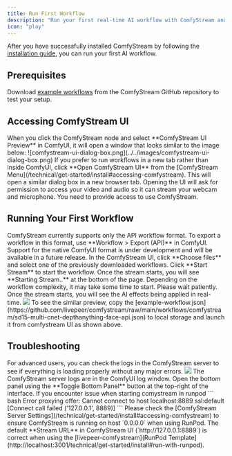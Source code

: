 ```yaml
---
title: Run First Workflow
description: "Run your first real-time AI workflow with ComfyStream and see it live in Comfystream UI."
icon: "play"
---
```


After you have successfully installed ComfyStream by following the [installation guide](/technical/get-started/install), you can run your first AI workflow.

## Prerequisites

Download [example workflows](https://github.com/livepeer/comfystream/tree/main/workflows/comfystream) from the ComfyStream GitHub repository to test your setup.

## Accessing ComfyStream UI

<AccordionGroup>
  <Accordion title="ComfyStream UI Preview Window">
    When you click the ComfyStream node and select **ComfyStream UI Preview** in ComfyUI, it will open a window that looks similar to the image below:
    <Frame>
      ![comfystream-ui-dialog-box.png](../../images/comfystream-ui-dialog-box.png)
    </Frame>
  </Accordion>

  <Accordion title="Standalone Browser Tab">
    If you prefer to run workflows in a new tab rather than inside ComfyUI, click **Open ComfyStream UI** from the [ComfyStream Menu](/technical/get-started/install#accessing-comfystream).
    This will open a similar dialog box in a new browser tab.
  </Accordion>
</AccordionGroup>

<Note>
  Opening the UI will ask for permission to access your video and audio so it
  can stream your webcam and microphone. You need to provide access to use
  ComfyStream.
</Note>

## Running Your First Workflow

<Info>
  ComfyStream currently supports only the API workflow format. To export a
  workflow in this format, use **Workflow > Export (API)** in ComfyUI. Support
  for the native ComfyUI format is under development and will be available in a
  future release.
</Info>

<Steps>
  <Step title="Select your workflow">
    In the ComfyStream UI, click **Choose files** and select one of the
    previously downloaded workflows.
  </Step>
  <Step title="Start ComfyStream">
    Click **Start Stream** to start the workflow. Once the stream starts, you
    will see **Starting Stream..** at the bottom of the page. Depending on the
    workflow complexity, it may take some time to start. Please wait patiently.
  </Step>
  <Step title="Enjoy your stream">
    Once the stream starts, you will see the AI effects being applied in
    real-time.
  </Step>
</Steps>

<Accordion title="Example Workflow Preview">
  <Frame caption="In this example preview, comfystream UI is accessed from inside comfyUI and the workflow is selected from local storage.">
    <img src="../../images/output.gif" />
  </Frame>
  <Tip>
    To see the similar preview, copy the
    [example-workflow.json](https://github.com/livepeer/comfystream/raw/main/workflows/comfystream/sd15-multi-cnet-depthanything-face-api.json)
    to local storage and launch it from comfystream UI as shown above.
  </Tip>
</Accordion>

## Troubleshooting

<Note>
  For advanced users, you can check the logs in the ComfyStream server to see if
  everything is loading properly without any major errors.
</Note>

<Accordion title="Reference Image - Server Logs">
  <Frame caption="ComfyStream Server Logs.">
    <img src="../../images/comfystream-logs-image.png" />
  </Frame>
  <Info>
    The ComfyStream server logs are in the ComfyUI log window. Open the bottom panel using the **Toggle Bottom Panel** button at the top-right of the interface.
  </Info>
</Accordion>

<Accordion title="Issue connecting to comfystream when using runpod">
   If you encounter issue when starting comystream in runpod 
   ``` bash
   Error proxying offer: Cannot connect to host localhost:8889 ssl:default [Connect call failed ('127.0.0.1', 8889)]
   ```
   Please check the [ComfyStream Server Settings](/technical/get-started/install#accessing-comfystream) to ensure ComfyStream is running on host `0.0.0.0` when using RunPod. The default **Stream URL** in ComfyStream UI (`http://127.0.0.1:8889`) is correct when using the [livepeer-comfystream](RunPod Template](http://localhost:3001/technical/get-started/install#run-with-runpod).
</Accordion>
